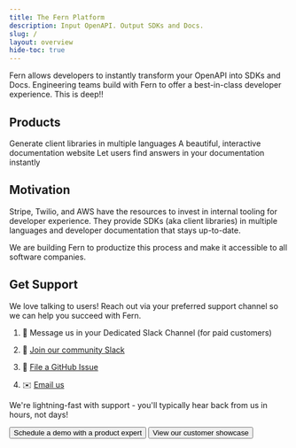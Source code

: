 ```yaml
---
title: The Fern Platform
description: Input OpenAPI. Output SDKs and Docs.
slug: /
layout: overview
hide-toc: true
---
```


<style>
{`
  .background-wrapper {
    filter: blur(13.5rem);
    will-change: transform, filter;
    transform-style: preserve-3d;
    transform: translateZ(0);
    z-index: -1;
    width: 100%;
    max-width: 86rem;
    display: flex;
    position: fixed;
    inset: 0%;
    margin-right: auto;
    margin-left: auto;
    pointer-events: none;
    top: 0;
    left: 0;
    opacity: 0.5;
  }
  .gradient-radial.is-green {
    background-color: #dbfdd3;
  }
  .gradient-radial.is-blue {
    background-color: #a7bff7;
  }
  :is(.dark) .gradient-radial.is-green {
    background-color: #17450A;
  }
  :is(.dark) .gradient-radial.is-blue {
    background-color: #1E2E5A;
  }
  .gradient-radial {
    will-change: transform;
    transform-style: preserve-3d;
    border-radius: 50%;
    width: 12rem;
    height: 19rem;
    display: block;
    position: absolute;
    transform: translateZ(0);
  }
  .gradient-radial.hero-1 {
    transform-style: preserve-3d;
    transform: rotate(-34deg)scale(1.4,.5)
    position: absolute;
    top: 54%;
    left: 0%;
  }
  .gradient-radial.hero-2 {
    transform-style: preserve-3d;
    transform: rotate(-74deg)scale(1.7,1.1);
    position: absolute;
    top: 40%;
    left: -2%;
  }
  .gradient-radial.hero-3 {
    transform-style: preserve-3d;
    transform: rotate(-20deg)scaleY(1.4)
    position: absolute;
    top: 20%;
    left: 8%;
  }
  .gradient-radial.hero-4 {
    transform-style: preserve-3d;
    transform: rotate(37deg)scale(1.1,1.5)
    position: absolute;
    top: 37%;
    right: 11%;
  }
  .gradient-radial.hero-5 {
    transform-style: preserve-3d;
    transform: rotate(37deg)scale(.9,1.8)
    position: absolute;
    top: 52%;
    right: -7%;
  }
`}
</style>

<div className="background-wrapper">
  <div className="gradient-radial hero-1 is-green"> </div>
  <div className="gradient-radial hero-2 is-blue"> </div>
  <div className="gradient-radial hero-3 is-green"> </div>
  <div className="gradient-radial hero-4 is-blue"> </div>
  <div className="gradient-radial hero-5 is-blue"> </div>
</div>



Fern allows developers to instantly transform your OpenAPI into SDKs and Docs. Engineering teams build with Fern to offer a best-in-class developer experience. This is deep!!

## Products

<Cards cols={3}>
  <Card
    title="SDKs"
    icon="fa-solid fa-code"
    href="/learn/sdks/introduction/overview"
  >
    Generate client libraries in multiple languages
  </Card>
  <Card
    title="Docs"
    icon="fa-regular fa-book"
    href="/learn/docs/getting-started/quickstart"
  >
    A beautiful, interactive documentation website
  </Card>
  <Card
    title="Ask Fern"
    icon="fa-regular fa-sparkles" 
    href="/learn/ask-fern/overview"
  >
    Let users find answers in your documentation instantly 
  </Card>
</Cards>

## Motivation

Stripe, Twilio, and AWS have the resources to invest in internal tooling for developer 
experience. They provide SDKs (aka client libraries) in multiple languages and developer documentation
that stays up-to-date. 

We are building Fern to productize this process and make it accessible to all
software companies.

## Get Support

We love talking to users! Reach out via your preferred support channel so we can help you succeed with Fern.



1. 💬 Message us in your Dedicated Slack Channel (for paid customers)

2. 🤝 [Join our community Slack](https://buildwithfern.com/slack)

3. 🐛 [File a GitHub Issue](https://github.com/fern-api/fern/issues)

4. ✉️ [Email us](mailto:support@buildwithfern.com)

We're lightning-fast with support - you'll typically hear back from us in hours, not days! 

<ButtonGroup>
<Button href="https://buildwithfern.com/contact" intent="primary" rightIcon="arrow-right" large>
  Schedule a demo with a product expert
</Button>

<Button href="https://buildwithfern.com/showcase" minimal large>
  View our customer showcase
</Button>
</ButtonGroup>

